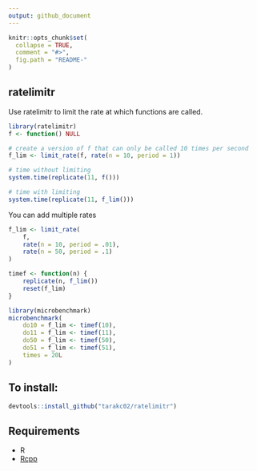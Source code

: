 ```yaml
---
output: github_document
---
```


<!-- README.md is generated from README.Rmd. Please edit that file -->

```r
knitr::opts_chunk$set(
  collapse = TRUE,
  comment = "#>",
  fig.path = "README-"
)
```

## ratelimitr
Use ratelimitr to limit the rate at which functions are called. 

```r
library(ratelimitr)
f <- function() NULL

# create a version of f that can only be called 10 times per second
f_lim <- limit_rate(f, rate(n = 10, period = 1))

# time without limiting
system.time(replicate(11, f()))

# time with limiting
system.time(replicate(11, f_lim()))
```

You can add multiple rates
```r
f_lim <- limit_rate(
    f, 
    rate(n = 10, period = .01), 
    rate(n = 50, period = .1)
)

timef <- function(n) {
    replicate(n, f_lim())
    reset(f_lim)
}

library(microbenchmark)
microbenchmark(
    do10 = f_lim <- timef(10),
    do11 = f_lim <- timef(11),
    do50 = f_lim <- timef(50),
    do51 = f_lim <- timef(51),
    times = 20L
)
```

## To install:

```r
devtools::install_github("tarakc02/ratelimitr")
```

## Requirements
* R
* [Rcpp](https://cran.r-project.org/web/packages/Rcpp/index.html)
